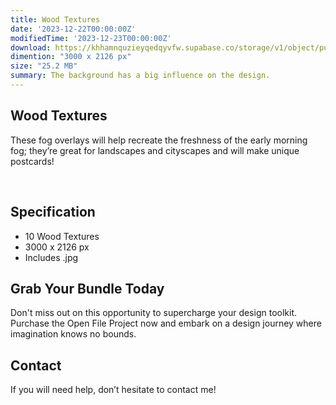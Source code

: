 ```yaml
---
title: Wood Textures
date: '2023-12-22T00:00:00Z'
modifiedTime: '2023-12-23T00:00:00Z'
download: https://khhamnquzieyqedqyvfw.supabase.co/storage/v1/object/public/Assets/wood-textures/01.jpg
dimention: "3000 x 2126 px"
size: "25.2 MB"
summary: The background has a big influence on the design.
---
```


## Wood Textures

These fog overlays will help recreate the freshness of the early morning fog; they’re great for landscapes and cityscapes and will make unique postcards!

<Image
  src='https://khhamnquzieyqedqyvfw.supabase.co/storage/v1/object/public/Assets/wood-textures/01.jpg'
  width={1280}
  height={720}
  alt=''
/>
<Image
  src='https://khhamnquzieyqedqyvfw.supabase.co/storage/v1/object/public/Assets/wood-textures/02.jpg'
  width={1280}
  height={720}
  alt=''
/>
<Image
  src='https://khhamnquzieyqedqyvfw.supabase.co/storage/v1/object/public/Assets/wood-textures/03.jpg'
  width={1280}
  height={720}
  alt=''
/>
<Image
  src='https://khhamnquzieyqedqyvfw.supabase.co/storage/v1/object/public/Assets/wood-textures/04.jpg'
  width={1280}
  height={720}
  alt=''
/>
<Image
  src='https://khhamnquzieyqedqyvfw.supabase.co/storage/v1/object/public/Assets/wood-textures/05.jpg'
  width={1280}
  height={720}
  alt=''
/>
<Image
  src='https://khhamnquzieyqedqyvfw.supabase.co/storage/v1/object/public/Assets/wood-textures/06.jpg'
  width={1280}
  height={720}
  alt=''
/>
<Image
  src='https://khhamnquzieyqedqyvfw.supabase.co/storage/v1/object/public/Assets/wood-textures/07.jpg'
  width={1280}
  height={720}
  alt=''
/>
<Image
  src='https://khhamnquzieyqedqyvfw.supabase.co/storage/v1/object/public/Assets/wood-textures/08.jpg'
  width={1280}
  height={720}
  alt=''
/>
 <Image
  src='https://khhamnquzieyqedqyvfw.supabase.co/storage/v1/object/public/Assets/wood-textures/09.jpg'
  width={1280}
  height={720}
  alt=''
/>
<Image
  src='https://khhamnquzieyqedqyvfw.supabase.co/storage/v1/object/public/Assets/wood-textures/10.jpg'
  width={1280}
  height={720}
  alt=''
/>

## Specification

- 10 Wood Textures
- 3000 x 2126 px
- Includes .jpg


## Grab Your Bundle Today

Don't miss out on this opportunity to supercharge your design toolkit. Purchase the Open File Project now and embark on a design journey where imagination knows no bounds.

## Contact

If you will need help, don’t hesitate to contact me!
